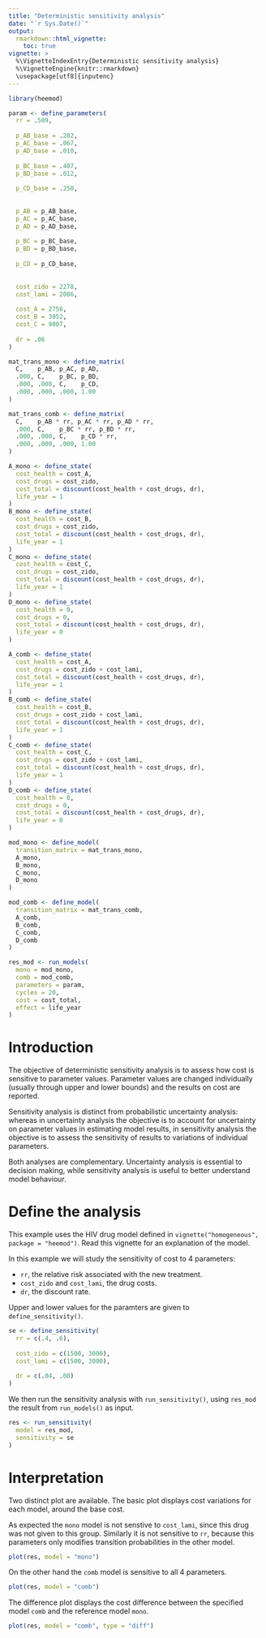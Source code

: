 ---
title: "Deterministic sensitivity analysis"
date: "`r Sys.Date()`"
output:
  rmarkdown::html_vignette:
    toc: true
vignette: >
  %\VignetteIndexEntry{Deterministic sensitivity analysis}
  %\VignetteEngine{knitr::rmarkdown}
  \usepackage[utf8]{inputenc}
---

```{r, echo=FALSE, include=FALSE}
library(heemod)

param <- define_parameters(
  rr = .509,
  
  p_AB_base = .202,
  p_AC_base = .067,
  p_AD_base = .010,
  
  p_BC_base = .407,
  p_BD_base = .012,
  
  p_CD_base = .250,
  
  
  p_AB = p_AB_base,
  p_AC = p_AC_base,
  p_AD = p_AD_base,
  
  p_BC = p_BC_base,
  p_BD = p_BD_base,
  
  p_CD = p_CD_base,
  
  
  cost_zido = 2278,
  cost_lami = 2086,
  
  cost_A = 2756,
  cost_B = 3052,
  cost_C = 9007,
  
  dr = .06
)

mat_trans_mono <- define_matrix(
  C,    p_AB, p_AC, p_AD,
  .000, C,    p_BC, p_BD,
  .000, .000, C,    p_CD,
  .000, .000, .000, 1.00
)

mat_trans_comb <- define_matrix(
  C,    p_AB * rr, p_AC * rr, p_AD * rr,
  .000, C,    p_BC * rr, p_BD * rr,
  .000, .000, C,    p_CD * rr,
  .000, .000, .000, 1.00
)

A_mono <- define_state(
  cost_health = cost_A,
  cost_drugs = cost_zido,
  cost_total = discount(cost_health + cost_drugs, dr),
  life_year = 1
)
B_mono <- define_state(
  cost_health = cost_B,
  cost_drugs = cost_zido,
  cost_total = discount(cost_health + cost_drugs, dr),
  life_year = 1
)
C_mono <- define_state(
  cost_health = cost_C,
  cost_drugs = cost_zido,
  cost_total = discount(cost_health + cost_drugs, dr),
  life_year = 1
)
D_mono <- define_state(
  cost_health = 0,
  cost_drugs = 0,
  cost_total = discount(cost_health + cost_drugs, dr),
  life_year = 0
)

A_comb <- define_state(
  cost_health = cost_A,
  cost_drugs = cost_zido + cost_lami,
  cost_total = discount(cost_health + cost_drugs, dr),
  life_year = 1
)
B_comb <- define_state(
  cost_health = cost_B,
  cost_drugs = cost_zido + cost_lami,
  cost_total = discount(cost_health + cost_drugs, dr),
  life_year = 1
)
C_comb <- define_state(
  cost_health = cost_C,
  cost_drugs = cost_zido + cost_lami,
  cost_total = discount(cost_health + cost_drugs, dr),
  life_year = 1
)
D_comb <- define_state(
  cost_health = 0,
  cost_drugs = 0,
  cost_total = discount(cost_health + cost_drugs, dr),
  life_year = 0
)

mod_mono <- define_model(
  transition_matrix = mat_trans_mono,
  A_mono,
  B_mono,
  C_mono,
  D_mono
)

mod_comb <- define_model(
  transition_matrix = mat_trans_comb,
  A_comb,
  B_comb,
  C_comb,
  D_comb
)

res_mod <- run_models(
  mono = mod_mono,
  comb = mod_comb,
  parameters = param,
  cycles = 20,
  cost = cost_total,
  effect = life_year
)
```

# Introduction

The objective of deterministic sensitivity analysis is to assess how cost is sensitive to parameter values. Parameter values are changed individually (usually through upper and lower bounds) and the results on cost are reported.

Sensitivity analysis is distinct from probabilistic uncertainty analysis: whereas in uncertainty analysis the objective is to account for uncertainty on parameter values in estimating model results, in sensitivity analysis the objective is to assess the sensitivity of results to variations of individual parameters.

Both analyses are complementary. Uncertainty analysis is essential to decision making, while sensitivity analysis is useful to better understand model behaviour.

# Define the analysis

This example uses the HIV drug model defined in `vignette("homogeneous", package = "heemod")`. Read this vignette for an explanation of the model.

In this example we will study the sensitivity of cost to 4 parameters:

  * `rr`, the relative risk associated with the new treatment.
  * `cost_zido` and `cost_lami`, the drug costs.
  * `dr`, the discount rate.

Upper and lower values for the paramters are given to `define_sensitivity()`.

```{r}
se <- define_sensitivity(
  rr = c(.4, .6),
  
  cost_zido = c(1500, 3000),
  cost_lami = c(1500, 3000),
  
  dr = c(.04, .08)
)
```

We then run the sensitivity analysis with `run_sensitivity()`, using `res_mod` the result from `run_models()` as input.

```{r}
res <- run_sensitivity(
  model = res_mod,
  sensitivity = se
)
```

# Interpretation

Two distinct plot are available. The basic plot displays cost variations for each model, around the base cost.

As expected the `mono` model is not senstive to `cost_lami`, since this drug was not given to this group. Similarly it is not sensitive to `rr`, because this parameters only modifies transition probabilities in the other model.

```{r, fig.width = 6, fig.align='center'}
plot(res, model = "mono")
```

On the other hand the `comb` model is sensitive to all 4 parameters.

```{r, fig.width = 6, fig.align='center'}
plot(res, model = "comb")
```

The difference plot displays the cost difference between the specified model `comb` and the reference model `mono`.

```{r, fig.width = 6, fig.align='center'}
plot(res, model = "comb", type = "diff")
```
